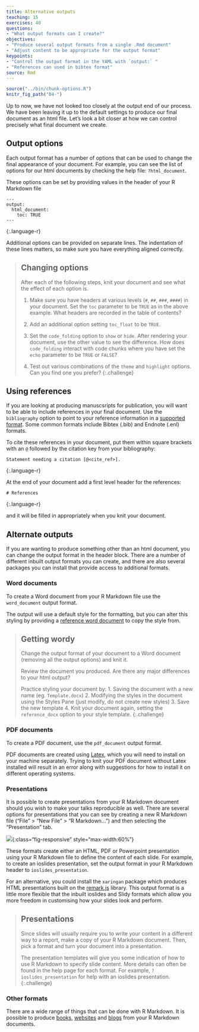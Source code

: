```yaml
---
title: Alternative outputs
teaching: 15
exercises: 40
questions:
- "What output formats can I create?"
objectives:
- "Produce several output formats from a single .Rmd document"
- "Adjust content to be appropriate for the output format"
keypoints:
- "Control the output format in the YAML with `output:` "
- "References can used in bibtex format"
source: Rmd
---
```


```r
source("../bin/chunk-options.R")
knitr_fig_path("04-")
```

Up to now, we have not looked too closely at the output end of our process. We have been leaving it
up to the default settings to produce our final document as an html file. Let's look a bit closer
at how we can control precisely what final document we create.

## Output options

Each output format has a number of options that can be used to change the final appearance of your
document. For example, you can see the list of options for our html documents by checking the help
file: `?html_document`.

These options can be set by providing values in the header of your R Markdown file

~~~~
---
output:
  html_document:
    toc: TRUE
---
~~~~
{:.language-r}

Additional options can be provided on separate lines. The indentation of these lines matters, so make
sure you have everything aligned correctly.

> ## Changing options
> 
> After each of the following steps, knit your document and see what the effect of each option is.
>
> 1. Make sure you have headers at various levels (`#`, `##`, `###`, `####`) in your document. 
> Set the `toc` parameter to be `TRUE` as in the above example. What headers are recorded in the 
> table of contents?
>
> 2. Add an additional option setting `toc_float` to be `TRUE`. 
>
> 3. Set the `code_folding` option to `show` or `hide`. After rendering your document, use the other
> value to see the difference. How does `code_folding` interact with code chunks where you have set
> the `echo` parameter to be `TRUE` or `FALSE`?
>
> 4. Test out various combinations of the `theme` and `highlight` options. Can you find one you prefer?
{:.challenge}

## Using references

If you are looking at producing manuscsripts for publication, you will want to be able to include 
references in your final document. Use the `bibliography` option to point to your reference information
in a [supported format](https://rmarkdown.rstudio.com/authoring_bibliographies_and_citations.html). 
Some common formats include Bibtex (.bib) and Endnote (.enl) formats.

To cite these references in your document, put them within square brackets with an `@` followed by
the citation key from your bibliography:

~~~
Statement needing a citation [@<cite_ref>].
~~~
{:.language-r}

At the end of your document add a first level header for the references:

~~~
# References
~~~
{:.language-r}

and it will be filled in appropriately when you knit your document.

## Alternate outputs

If you are wanting to produce something other than an html document, you can change the output format
in the header block. There are a number of different inbuilt output formats you can create, and there
are also several packages you can install that provide access to additional formats.

### Word documents

To create a Word document from your R Markdown file use the `word_document` output format.

The output will use a default style for the formatting, but you can alter this styling by providing
a [reference word document](https://rmarkdown.rstudio.com/articles_docx.html) to copy the style from.

> ## Getting wordy
> 
> Change the output format of your document to a Word document (removing all the output options) and
> knit it. 
>
> Review the document you produced. Are there any major differences to your html output?
>
> Practice styling your document by:
> 1. Saving the document with a new name (eg. `Template.docx`)
> 2. Modifying the styles in the document using the Styles Pane (just modify, do not create new styles)
> 3. Save the new template
> 4. Knit your document again, setting the `reference_docx` option to your style template.
{:.challenge}

### PDF documents

To create a PDF document, use the `pdf_document` output format.

PDF documents are created using [Latex](https://www.latex-project.org), which you will need to install
on your machine separately. Trying to knit your PDF document without Latex installed will result in an 
error along with suggestions for how to install it on different operating systems.

### Presentations

It is possible to create presentations from your R Markdown document should you wish to make your talks
reproducible as well. There are several options for presentations that you can see by creating a new
R Markdown file ("File" > "New File" > "R Markdown...") and then selecting the "Presentation" tab.

![](../fig/presentation_options.png){:class="fig-responsive" style="max-width:60%"}

These formats create either an HTML, PDF or Powerpoint presentation using your R Markdown file to define
the content of each slide. For example, to create an ioslides presentation, set the output format in your
R Markdown header to `ioslides_presentation`. 

For an alternative, you could install the `xaringan` package which produces HTML presentations built on the
[remark.js](https://remarkjs.com/) library. This output format is a little more flexible that the inbuilt
ioslides and Slidy formats which allow you more freedom in customising how your slides look and perform.

> ## Presentations
> 
> Since slides will usually require you to write your content in a different way to a report, make a
> copy of your R Markdown document. Then, pick a format and turn your document into a presentation.
>
> The presentation templates will give you some indication of how to use R Markdown to specify slide
> content. More details can often be found in the help page for each format. For example, `?ioslides_presentation`
> for help with an ioslides presentation.
{:.challenge}

### Other formats

There are a wide range of things that can be done with R Markdown. It is possible to produce [books](https://bookdown.org), [websites](https://bookdown.org/yihui/rmarkdown/rmarkdown-site.html) and [blogs](https://bookdown.org/yihui/blogdown/) from your R Markdown documents. 
